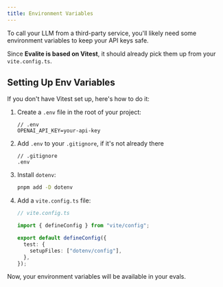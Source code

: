```yaml
---
title: Environment Variables
---
```



To call your LLM from a third-party service, you'll likely need some environment variables to keep your API keys safe.

Since **Evalite is based on Vitest**, it should already pick them up from your `vite.config.ts`.

## Setting Up Env Variables

If you don't have Vitest set up, here's how to do it:

<Steps>

1. Create a `.env` file in the root of your project:

   ```
   // .env
   OPENAI_API_KEY=your-api-key
   ```

2. Add `.env` to your `.gitignore`, if it's not already there

   ```
   // .gitignore
   .env
   ```

3. Install `dotenv`:

   ```bash
   pnpm add -D dotenv
   ```

4. Add a `vite.config.ts` file:

   ```ts
   // vite.config.ts

   import { defineConfig } from "vite/config";

   export default defineConfig({
     test: {
       setupFiles: ["dotenv/config"],
     },
   });
   ```

</Steps>

Now, your environment variables will be available in your evals.
